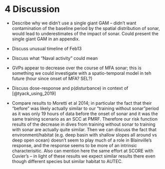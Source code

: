 
# 4 Discussion

- Describe why we didn't use a single giant GAM -- didn't want contamination of the baseline period by the spatial distribution of sonar, would lead to underestimates of the impact of sonar. Could present the single giant GAM in an appendix.

- Discuss unusual timeline of Feb13

- Discuss what "Naval activity" could mean

- GVPs appear to decrease over the course of MFA sonar; this is something we could investigate with a spatio-temporal model in teh future (hour since onset of MFA?  SEL?)

- Discuss dose-response and p(disturbance) in context of [@tyack_using_2019] 

- Compare results to Moretti et al 2014; in particular the fact that their “before” was likely actually similar to our “training without sonar”period as it was only 19 hours of data before the onset of sonar and it was the same training scenario as an SCC at PMRF. Therefore our risk function results of the decrease in dives from training without sonar to training with sonar are actually quite similar. Then we can discuss the fact that environment/habitat (e.g. deep basin with shallow slopes all around vs deep open ocean) doesn’t seem to play much of a role in Blainville’s response, and the response seems to be more of an intrinsic characterisitic. Also can mention here the same effort at SCORE with Cuvier’s – in light of these results we expect similar results there even though different species but similar habitat to AUTEC.